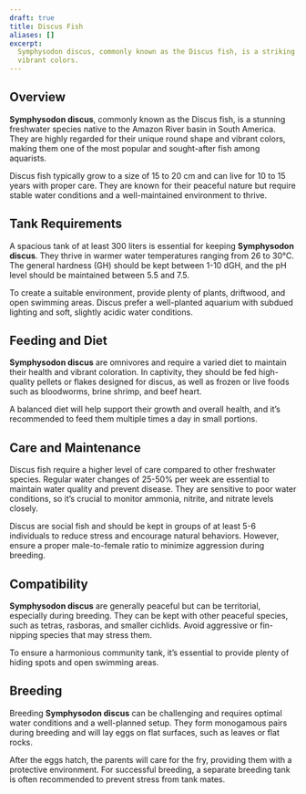 ```yaml
---
draft: true
title: Discus Fish
aliases: []
excerpt:
  Symphysodon discus, commonly known as the Discus fish, is a striking freshwater species known for its unique shape and
  vibrant colors.
---
```


## Overview

**Symphysodon discus**, commonly known as the Discus fish, is a stunning freshwater species native to the Amazon River
basin in South America. They are highly regarded for their unique round shape and vibrant colors, making them one of the
most popular and sought-after fish among aquarists.

Discus fish typically grow to a size of 15 to 20 cm and can live for 10 to 15 years with proper care. They are known for
their peaceful nature but require stable water conditions and a well-maintained environment to thrive.

## Tank Requirements

A spacious tank of at least 300 liters is essential for keeping **Symphysodon discus**. They thrive in warmer water
temperatures ranging from 26 to 30°C. The general hardness (GH) should be kept between 1-10 dGH, and the pH level should
be maintained between 5.5 and 7.5.

To create a suitable environment, provide plenty of plants, driftwood, and open swimming areas. Discus prefer a
well-planted aquarium with subdued lighting and soft, slightly acidic water conditions.

## Feeding and Diet

**Symphysodon discus** are omnivores and require a varied diet to maintain their health and vibrant coloration. In
captivity, they should be fed high-quality pellets or flakes designed for discus, as well as frozen or live foods such
as bloodworms, brine shrimp, and beef heart.

A balanced diet will help support their growth and overall health, and it’s recommended to feed them multiple times a
day in small portions.

## Care and Maintenance

Discus fish require a higher level of care compared to other freshwater species. Regular water changes of 25-50% per
week are essential to maintain water quality and prevent disease. They are sensitive to poor water conditions, so it’s
crucial to monitor ammonia, nitrite, and nitrate levels closely.

Discus are social fish and should be kept in groups of at least 5-6 individuals to reduce stress and encourage natural
behaviors. However, ensure a proper male-to-female ratio to minimize aggression during breeding.

## Compatibility

**Symphysodon discus** are generally peaceful but can be territorial, especially during breeding. They can be kept with
other peaceful species, such as tetras, rasboras, and smaller cichlids. Avoid aggressive or fin-nipping species that may
stress them.

To ensure a harmonious community tank, it’s essential to provide plenty of hiding spots and open swimming areas.

## Breeding

Breeding **Symphysodon discus** can be challenging and requires optimal water conditions and a well-planned setup. They
form monogamous pairs during breeding and will lay eggs on flat surfaces, such as leaves or flat rocks.

After the eggs hatch, the parents will care for the fry, providing them with a protective environment. For successful
breeding, a separate breeding tank is often recommended to prevent stress from tank mates.
